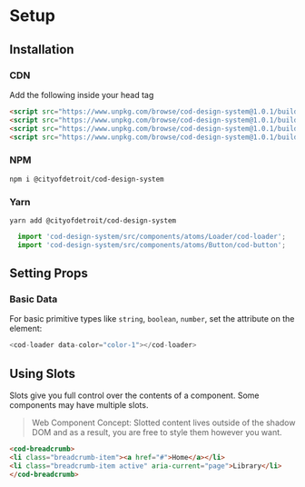 
<Meta title="COD UXDS/Setup" />

<h1 className="text-center">Setup</h1>

## Installation

### CDN

Add the following inside your head tag

```html
<script src="https://www.unpkg.com/browse/cod-design-system@1.0.1/build/assets/js/main.js"></script>
<script src="https://www.unpkg.com/browse/cod-design-system@1.0.1/build/assets/js/runtime.js"></script>
<script src="https://www.unpkg.com/browse/cod-design-system@1.0.1/build/assets/js/vendors.babel.js"></script>
<script src="https://www.unpkg.com/browse/cod-design-system@1.0.1/build/assets/js/vendors.bootstrap-icons.js"></script>
```

### NPM

`npm i @cityofdetroit/cod-design-system`

### Yarn

`yarn add @cityofdetroit/cod-design-system`

```js
  import 'cod-design-system/src/components/atoms/Loader/cod-loader';
  import 'cod-design-system/src/components/atoms/Button/cod-button';
```

## Setting Props

### Basic Data

For basic primitive types like `string`, `boolean`, `number`, set the attribute on the element:

```js
<cod-loader data-color="color-1"></cod-loader>
```

## Using Slots

Slots give you full control over the contents of a component. Some components may have multiple slots.

> Web Component Concept:
> Slotted content lives outside of the shadow DOM and as a result, you are free to style them however you want.


```html
<cod-breadcrumb>
<li class="breadcrumb-item"><a href="#">Home</a></li>
<li class="breadcrumb-item active" aria-current="page">Library</li>
</cod-breadcrumb>
```